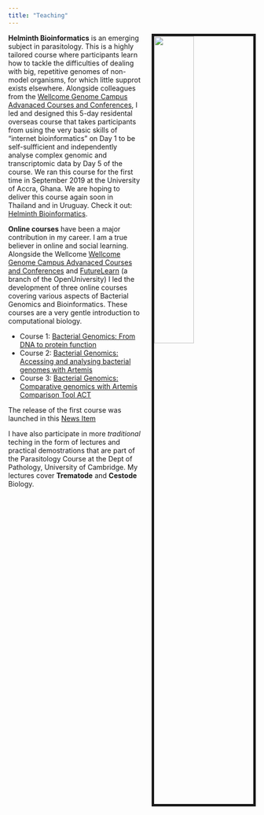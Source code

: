 ```yaml
---
title: "Teaching"
---
```


<link rel="stylesheet" href="styles.css" type="text/css">

<img src="images/teaching_GC.jpeg" style="width:40%; border:5px solid; margin-left: 20px" align="right"> 

**Helminth Bioinformatics** is an emerging subject in parasitology. This is a highly tailored course where participants learn how to tackle the difficulties of dealing with big, repetitive genomes of non-model organisms, for which little supprot exists elsewhere. Alongside colleagues from the [Wellcome Genome Campus Advanaced Courses and Conferences](https://coursesandconferences.wellcomegenomecampus.org/), I led and designed this 5-day residental overseas course that takes participants from using the very basic skills of "internet bioinformatics" on Day 1 to be self-sulfficient and independently analyse complex genomic and transcriptomic data by Day 5 of the course. We ran this course for the first time in September 2019 at the University of Accra, Ghana. We are hoping to deliver this course again soon in Thailand and in Uruguay. 
Check it out:
[Helminth Bioinformatics](https://coursesandconferences.wellcomegenomecampus.org/our-events/helminth-bioinformatics-ghana-2019/).   

**Online courses** have been a major contribution in my career. I am a true believer in online and social learning. Alongside the Wellcome [Wellcome Genome Campus Advanaced Courses and Conferences](https://coursesandconferences.wellcomegenomecampus.org/) and [FutureLearn](https://www.futurelearn.com/) (a branch of the OpenUniversity) I led the development of three online courses covering various aspects of Bacterial Genomics and Bioinformatics. These courses are a very gentle introduction to computational biology. 

* Course 1: [Bacterial Genomics: From DNA to protein function](https://www.futurelearn.com/courses/bacterial-genomes-bioinformatics) 
* Course 2: [Bacterial Genomics: Accessing and analysing bacterial genomes with Artemis](https://www.futurelearn.com/courses/bacterial-genomes-access-and-analysis)
* Course 3: [Bacterial Genomics: Comparative genomics with Artemis Comparison Tool ACT ](https://www.futurelearn.com/courses/bacterial-genomes-comparative-genomics-act)

The release of the first course was launched in this [News Item](https://www.sanger.ac.uk/news_item/new-online-course-introduces-bioinformatics-address-skills-gap/)

I have also participate in more _traditional_ teching in the form of lectures and practical demostrations that are part of the Parasitology Course at the Dept of Pathology, University of Cambridge. My lectures cover **Trematode** and **Cestode** Biology. 

